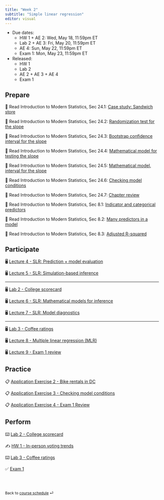 ```yaml
---
title: "Week 2"
subtitle: "Simple linear regression"
editor: visual
---
```


::: callout-important
-   Due dates:
    -   HW 1 + AE 2: Wed, May 18, 11:59pm ET
    -   Lab 2 + AE 3: Fri, May 20, 11:59pm ET
    -   AE 4: Sun, May 22, 11:59pm ET
    -   Exam 1: Mon, May 23, 11:59pm ET
-   Released:
    -   HW 1
    -   Lab 2
    -   AE 2 + AE 3 + AE 4
    -   Exam 1
:::

## Prepare

📖 Read Introduction to Modern Statistics, Sec 24.1: [Case study: Sandwich store](https://openintro-ims.netlify.app/inf-model-slr.html#case-study-sandwich-store)

📖 Read Introduction to Modern Statistics, Sec 24.2: [Randomization test for the slope](https://openintro-ims.netlify.app/inf-model-slr.html#randslope)

📖 Read Introduction to Modern Statistics, Sec 24.3: [Bootstrap confidence interval for the slope](https://openintro-ims.netlify.app/inf-model-slr.html#bootbeta1)



📖 Read Introduction to Modern Statistics, Sec 24.4: [Mathematical model for testing the slope](https://openintro-ims.netlify.app/inf-model-slr.html#mathslope)

📖 Read Introduction to Modern Statistics, Sec 24.5: [Mathematical model, interval for the slope](https://openintro-ims.netlify.app/inf-model-slr.html#mathematical-model-interval-for-the-slope)

📖 Read Introduction to Modern Statistics, Sec 24.6: [Checking model conditions](https://openintro-ims.netlify.app/inf-model-slr.html#tech-cond-linmod)

📖 Read Introduction to Modern Statistics, Sec 24.7: [Chapter review](https://openintro-ims.netlify.app/inf-model-slr.html#chp24-review)



📖 Read Introduction to Modern Statistics, Sec 8.1: [Indicator and categorical predictors](https://openintro-ims.netlify.app/model-mlr.html#ind-and-cat-predictors)

📖 Read Introduction to Modern Statistics, Sec 8.2: [Many predictors in a model](https://openintro-ims.netlify.app/model-mlr.html#many-predictors-in-a-model)

📖 Read Introduction to Modern Statistics, Sec 8.3: [Adjusted R-squared](https://openintro-ims.netlify.app/model-mlr.html#adjusted-r-squared)

## Participate

🖥️ [Lecture 4 - SLR: Prediction + model evaluation](/slides/lec-4.html)

🖥️ [Lecture 5 - SLR: Simulation-based inference](/slides/lec-5.html)

------------------------------------------------------------------------

🖥️ [Lab 2 - College scorecard](/slides/lab-1.html)

🖥️ [Lecture 6 - SLR: Mathematical models for inference](/slides/lec-6.html)

🖥️ [Lecture 7 - SLR: Model diagnostics](/slides/lec-7.html)

------------------------------------------------------------------------

🖥️ [Lab 3 - Coffee ratings](/slides/lab-3.html)

🖥️ [Lecture 8 - Multiple linear regression (MLR)](/slides/lec-8.html)

🖥️ [Lecture 9 - Exam 1 review](/slides/lec-9.html)

## Practice

📋 [Application Exercise 2 - Bike rentals in DC](/ae/ae-2-dcbikeshare.html)

📋 [Application Exercise 3 - Checking model conditions](/ae/ae-3-duke-forest.html)

📋 [Application Exercise 4 - Exam 1 Review](/ae/ae-4-exam-1-review.html)

## Perform

⌨️ [Lab 2 - College scorecard](/labs/lab-2.html "Lab instructions")

✍️ [HW 1 - In-person voting trends](/hw/hw-1.html)

⌨️ [Lab 3 - Coffee ratings](labs/lab-3.html)

✅ [Exam 1](/exams/exam-1.html)

<br><br>

::: {style="font-size: 0.875em;"}
Back to [course schedule](/ "Course schedule") ⏎
:::
